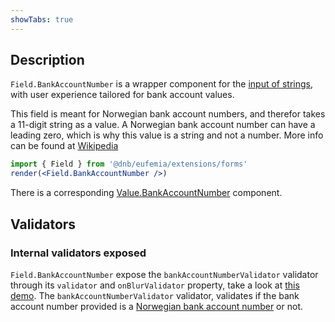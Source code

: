 ```yaml
---
showTabs: true
---
```


## Description

`Field.BankAccountNumber` is a wrapper component for the [input of strings](/uilib/extensions/forms/base-fields/String), with user experience tailored for bank account values.

This field is meant for Norwegian bank account numbers, and therefor takes a 11-digit string as a value. A Norwegian bank account number can have a leading zero, which is why this value is a string and not a number.
More info can be found at [Wikipedia](https://no.wikipedia.org/wiki/Kontonummer)

```jsx
import { Field } from '@dnb/eufemia/extensions/forms'
render(<Field.BankAccountNumber />)
```

There is a corresponding [Value.BankAccountNumber](/uilib/extensions/forms/Value/BankAccountNumber) component.

## Validators

### Internal validators exposed

`Field.BankAccountNumber` expose the `bankAccountNumberValidator` validator through its `validator` and `onBlurValidator` property, take a look at [this demo](/uilib/extensions/forms/feature-fields/BankAccountNumber/demos/#extend-validation-with-custom-validation-function).
The `bankAccountNumberValidator` validator, validates if the bank account number provided is a [Norwegian bank account number](https://no.wikipedia.org/wiki/Kontonummer) or not.
